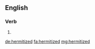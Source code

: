 ==English==

===Verb===
{{head|en}}

# {{en-past of|hermitize}}

[[de:hermitized]]
[[fa:hermitized]]
[[mg:hermitized]]